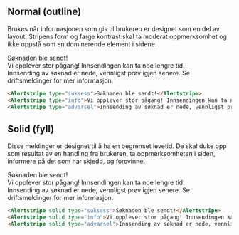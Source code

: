 
## Normal (outline)

Brukes når informasjonen som gis til brukeren er designet som en del av layout. Stripens form og farge kontrast skal ta moderat oppmerksomhet og ikke oppstå som en dominerende element i sidene.

<Example>
    <Alertstripe type="suksess">Søknaden ble sendt!</Alertstripe><br/>
    <Alertstripe type="info">Vi opplever stor pågang! Innsendingen kan ta noe lengre tid.</Alertstripe><br/>
    <Alertstripe type="advarsel">Innsending av søknad er nede, vennligst prøv igjen senere. Se <a>driftsmeldinger</a> for mer informasjon.</Alertstripe>
</Example>

```html
<Alertstripe type="suksess">Søknaden ble sendt!</Alertstripe>
<Alertstripe type="info">Vi opplever stor pågang! Innsendingen kan ta noe lengre tid.</Alertstripe>
<Alertstripe type="advarsel">Innsending av søknad er nede, vennligst prøv igjen senere. Se <a>driftsmeldinger</a> for mer informasjon.</Alertstripe>
```

## Solid (fyll)

Disse meldinger er designet til å ha en begrenset levetid. De skal duke opp som resultat av en handling fra brukeren, ta oppmerksomheten i siden, informere på det som har skjedd, og forsvinne.

<Example>
    <Alertstripe solid type="suksess">Søknaden ble sendt!</Alertstripe><br/>
    <Alertstripe solid type="info">Vi opplever stor pågang! Innsendingen kan ta noe lengre tid.</Alertstripe><br/>
    <Alertstripe solid type="advarsel">Innsending av søknad er nede, vennligst prøv igjen senere. Se <a>driftsmeldinger</a> for mer informasjon.</Alertstripe>
</Example>

```html
<Alertstripe solid type="suksess">Søknaden ble sendt!</Alertstripe>
<Alertstripe solid type="info">Vi opplever stor pågang! Innsendingen kan ta noe lengre tid.</Alertstripe>
<Alertstripe solid type="advarsel">Innsending av søknad er nede, vennligst prøv igjen senere. Se <a>driftsmeldinger</a> for mer informasjon.</Alertstripe>
```